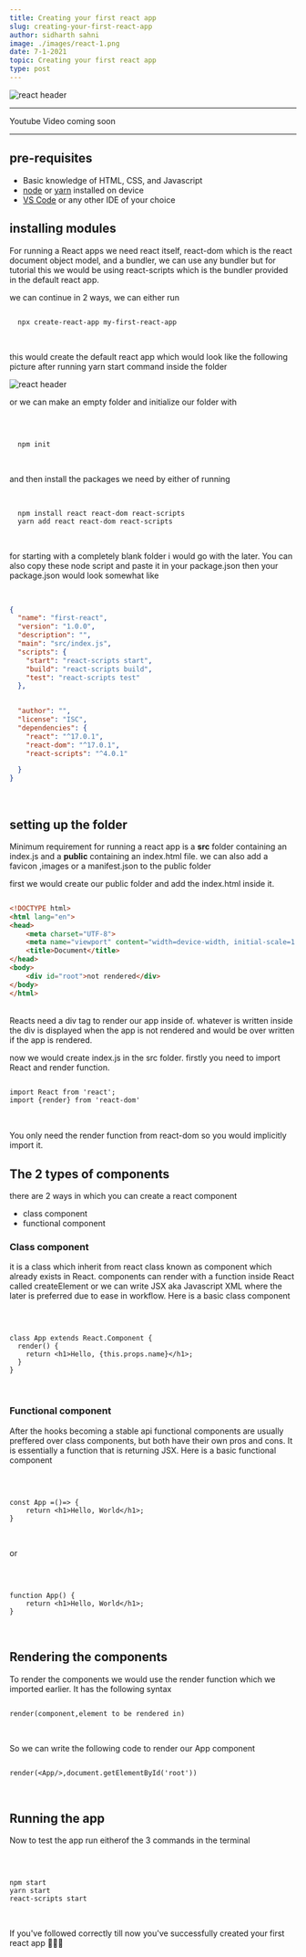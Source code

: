 ```yaml
---
title: Creating your first react app
slug: creating-your-first-react-app
author: sidharth sahni
image: ./images/react-1.png
date: 7-1-2021 
topic: Creating your first react app
type: post  
---
```


![react header](./images/react-1.png)
<br/>
<div class="Mdxcontainer">

---

Youtube Video coming soon

---

## pre-requisites

- Basic knowledge of HTML, CSS, and Javascript
- [node](https://nodejs.org/en/download/) or [yarn](https://classic.yarnpkg.com/en/docs/install/#windows-stable) installed on device
- [VS Code](https://code.visualstudio.com/Download) or any other IDE of your choice

## installing modules

For running a React apps we need react itself, react-dom which is the react document object model, and a bundler, we can use any bundler but for tutorial this we would be using react-scripts which is the bundler provided in the default react app.

we can continue in 2 ways, we can either run 
<br/>

<div class="code-block">

``` shell

  npx create-react-app my-first-react-app

```

</div>

<br/>

this would create the default react app which would look like the following picture after running yarn start command inside the folder

![react header](./images/react-default.png)

 or we can make an empty folder and initialize our folder with 
 
<br/>

<div class="code-block">

``` shell

  npm init

```

</div>
<br/>
 
 
 and then install the packages we need by either of running  
<br/>


<div class="code-block">

``` shell

  npm install react react-dom react-scripts
  yarn add react react-dom react-scripts

```

</div>

<br/>

 for starting with a completely blank folder i would go with the later. You can also copy these node script and paste it in your package.json then your package.json would look somewhat like

<br/>

<div class="code-block">

``` JSON
{
  "name": "first-react",
  "version": "1.0.0",
  "description": "",
  "main": "src/index.js",
  "scripts": {
    "start": "react-scripts start",
    "build": "react-scripts build",
    "test": "react-scripts test"
  },
   

  "author": "",
  "license": "ISC",
  "dependencies": {
    "react": "^17.0.1",
    "react-dom": "^17.0.1",
    "react-scripts": "^4.0.1"

  }
}

```

</div>

<br/>

## setting up the folder

Minimum requirement for running a react app is a **src** folder containing an index.js and a **public** containing an index.html file. we can also add a favicon ,images or a manifest.json to the public folder

first we would create our public folder and add the index.html inside it.
<br/>

<div class="code-block">

``` HTML

<!DOCTYPE html>
<html lang="en">
<head>
    <meta charset="UTF-8">
    <meta name="viewport" content="width=device-width, initial-scale=1.0">
    <title>Document</title>
</head>
<body>
    <div id="root">not rendered</div>
</body>
</html>

```
</div>

<br/>
Reacts need a div tag to render our app inside of. whatever is written inside the div is displayed when the app is not rendered and would be over written if the app is rendered.

now we would create index.js in the src folder. firstly you need to import React and render function.
<br/>

<div class="code-block">

``` HTML

import React from 'react';
import {render} from 'react-dom'

```
</div>

<br/>

You only need the render function from react-dom so you would implicitly import it.

## The 2 types of components 

there are 2 ways in which you can create a react component
- class component
- functional component

### Class component

it is a class which inherit from react class known as component which already exists in React. components can render with a function inside React called createElement or we can write JSX aka Javascript XML where the later is preferred due to ease in workflow. Here is a basic class component

<br/>

<div class="code-block">

``` React

class App extends React.Component {
  render() {
    return <h1>Hello, {this.props.name}</h1>;
  }
}

```
</div>

<br/>

### Functional component

After the hooks becoming a stable api functional components are usually preffered over class components, but both have their own pros and cons. It is essentially a function that is returning JSX. Here is a basic functional component 

<br/>

<div class="code-block">

``` React

const App =()=> {
    return <h1>Hello, World</h1>;
}

```
</div>

<br/>

or 
  
  <br/>

<div class="code-block">

``` React

function App() {
    return <h1>Hello, World</h1>;
}

```
</div>

<br/>

## Rendering the components

To render the components we would use the render function which we imported earlier. It has the following syntax
 <br/>

<div class="code-block">

``` React

render(component,element to be rendered in)

```
</div>

<br/>

So we can write the following code to render our App component 
<br/>

<div class="code-block">

``` React

render(<App/>,document.getElementById('root'))

```
</div>

<br/>

## Running the app 

Now to test the app run eitherof the 3 commands in the terminal

<br/>

<div class="code-block">

``` React

npm start
yarn start
react-scripts start

```
</div>

<br/>

If you've followed correctly till now you've successfully created your first react app 🎉🎊🎉

</div>
